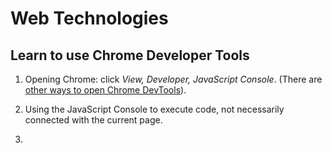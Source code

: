 # Web Technologies


## Learn to use Chrome Developer Tools

1. Opening Chrome: click *View, Developer, JavaScript Console*. (There are [other ways to open Chrome DevTools](https://developers.google.com/web/tools/chrome-devtools/open)).

2. Using the JavaScript Console to execute code, not necessarily connected with the current page.

3. 



